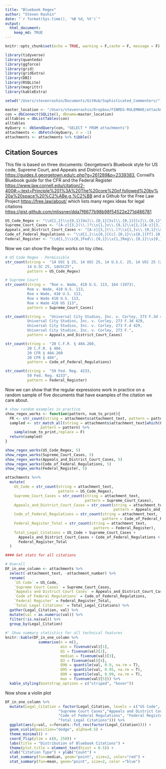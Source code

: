 ```yaml
---
title: "Bluebook Regex"
author: "Steven Rashin"
date: "`r format(Sys.time(), '%B %d, %Y')`"
output:
  html_document:
    keep_md: TRUE
---
```


```r
knitr::opts_chunk$set(echo = TRUE, warning = F,cache = F, message = F)

library(tidyverse)
library(quanteda)
library(ggforce)
library(grid)
library(gridExtra)
library(DBI)
library(RSQLite)
library(magrittr)
library(kableExtra)

setwd("/Users/stevenrashin/Documents/GitHub/Sophisticated_Commenters/")

master_location <- "/Users/stevenrashin/Dropbox/FINREG-RULEMAKE/attachments.sqlite"
con = dbConnect(SQLite(), dbname=master_location)
alltables = dbListTables(con)
alltables
myQuery <- dbSendQuery(con, "SELECT * FROM attachments")
attachments <- dbFetch(myQuery, n = -1)
attachments <- attachments %>% tibble()
```

## Citation Sources

This file is based on three documents: Georgetown's Bluebook style for US code, Supreme Court, and Appeals and District Courts <https://guides.ll.georgetown.edu/c.php?g=261289&p=2339383>, Cornell's Bluebook guide for the CFR and the Federal Register <https://www.law.cornell.edu/citation/2-400#:~:text=Principle%201%3A%20The%20core%20of,followed%20by%20a%20space%20%C2%ABe.g.%C2%BB> and a Github for the Free Law Project <https://free.law/about/> which lists many regex ideas for legal citations <https://gist.github.com/mlissner/dda7f6677b98b98f54522e271d486781>

```r
US_Code_Regex <- "\\d{1,2}\\s{0,1}[Uu]\\.{0,1}[Ss]\\.{0,1}[Cc]\\.{0,1}\\s{0,}\\§{0,1}\\s{0,}\\d{1,}(\\s{0,}\\(\\d{4}\\))?"
Supreme_Court_Cases <- "[A-z]{3,}(\\.)?\\s{1,}v\\.{0,1}\\s{1,}[A-z]{3,}(,)?\\s{1,}\\d{1,}\\s{1,}[Uu]\\.{0,1}\\s{0,}[Ss]\\.{0,1}"
Appeals_and_District_Court_Cases <- "[A-z]{3,}(\\.)?\\s{1,}v\\.{0,1}\\s{1,}[A-z]{3,}(,)?\\s{1,}\\d{1,}\\s{1,}[Ff]"
Code_of_Federal_Regulations <- "\\d{1,}\\s{0,}[Cc].{0,1}\\s{0,}[Ff].{0,1}\\s{0,}[Rr].{0,1}\\s{0,}\\§{0,1}\\s{0,}\\d{1,}" 
Federal_Register <- "\\d{1,}\\s{0,}Fed\\.{0,1}\\s{1,}Reg\\.{0,1}\\s{0,}\\d{1,}"
```

Now we can show the Regex works on toy cites.

```r
# US Code Regex - Permissible 
str_count(string =  "14 USC § 25, 14 USC 25, 14 U.S.C. 25, 14 USC 25 (2005), 
          14 U.SC 25, 14USC25", 
          pattern = US_Code_Regex)

# Supreme Court
str_count(string =  "Roe v. Wade, 410 U.S. 113, 164 (1973), 
          Roe v. Wade, 410 U.S. 113,
          Roe v Wade, 410 U.S. 113,
          Roe v Wade 410 U.S. 113,
          Roe v Wade 410 US 113",
          pattern = Supreme_Court_Cases)

str_count(string =  "Universal City Studios, Inc. v. Corley, 273 F.3d 429 (2d Cir. 2001),
          Universal City Studios, Inc. v. Corley, 273 F.3d 429,
          Universal City Studios, Inc. v. Corley, 273 F.d 429,
          Universal City Studios, Inc. v. Corley, 273 F.", 
          pattern = Appeals_and_District_Court_Cases)

str_count(string =  "20 C.F.R. § 404.260,
          20 C.F.R. § 404,
          20 CFR § 404.260
          20 CFR § 404", 
          pattern = Code_of_Federal_Regulations)

str_count(string =  "59 Fed. Reg. 4233,
          59 Fed. Reg. 4233", 
          pattern = Federal_Register)
```

Now we can show that the regular expressions work in practice on a random sample of five documents that have examples of the citation we care about.

```r
# show random examples in practice
show_regex_works <- function(pattern, num_to_print){
  FR <- str_count(string = attachments$attachment_text, pattern = pattern)
  sampled <- str_match_all(string = attachments$attachment_text[which(FR>0)], 
                pattern = pattern) %>%
    sample(num_to_print,replace = F)
  return(sampled)
}

show_regex_works(US_Code_Regex, 5)
show_regex_works(Supreme_Court_Cases, 5)
show_regex_works(Appeals_and_District_Court_Cases, 5)
show_regex_works(Code_of_Federal_Regulations, 5)
show_regex_works(Federal_Register, 5)
```

```r
attachments %<>%
  mutate(
    US_Code = str_count(string = attachment_text,
                        pattern = US_Code_Regex),
    Supreme_Court_Cases = str_count(string = attachment_text,
                                    pattern = Supreme_Court_Cases),
    Appeals_and_District_Court_Cases = str_count(string = attachment_text,
                                                 pattern = Appeals_and_District_Court_Cases),
    Code_of_Federal_Regulations = str_count(string = attachment_text,
                                            pattern = Code_of_Federal_Regulations),
    Federal_Register_Total = str_count(string = attachment_text, 
                                        pattern = Federal_Register),
    Total_Legal_Citations = US_Code + Supreme_Court_Cases + 
      Appeals_and_District_Court_Cases + Code_of_Federal_Regulations +
      Federal_Register_Total
  ) 

#### Get stats for all citations

# Overall
DF_in_one_column <- attachments %>%
  select(-attachment_text, -attachment_number) %>%
  rename(
    `US Code` = US_Code,
    `Supreme Court Cases` = Supreme_Court_Cases,
    `Appeals and District Court Cases` = Appeals_and_District_Court_Cases,
    `Code of Federal Regulations` = Code_of_Federal_Regulations,
    `Federal Register` = Federal_Register_Total,
    `Total Legal Citations` = Total_Legal_Citations) %>%
  gather(Legal_Citation, val) %>% 
  mutate(val = as.numeric(val)) %>%
  filter(!is.na(val)) %>%
  group_by(Legal_Citation)
  
#' Show summary statistics for all technical features
knitr::kable(DF_in_one_column %>%
               summarise(n = n(),
                         min = fivenum(val)[1],
                         Q1 = fivenum(val)[2],
                         median = fivenum(val)[3],
                         Q3 = fivenum(val)[4],
                         Q90 = quantile(val, 0.9, na.rm = T),
                         Q95 = quantile(val, 0.95, na.rm = T),
                         Q99 = quantile(val, 0.99, na.rm = T),
                         max = fivenum(val)[5])) %>%
  kable_styling(bootstrap_options = c("striped", "hover"))
```

Now show a violin plot 

```r
DF_in_one_column %>%
  mutate(Legal_Citation = factor(Legal_Citation, levels = c("US Code",
                        "Supreme Court Cases","Appeals and District Court Cases",
                        "Code of Federal Regulations", "Federal Register",
                        "Total Legal Citations"))) %>%
  ggplot(aes(y=val, x=forcats::fct_rev(factor(Legal_Citation)))) + 
  geom_violin(position="dodge", alpha=0.5) +
  theme_minimal() +
  coord_flip(ylim = c(0, 250)) +
  labs(title = "Distribution of Bluebook Citations") +
  theme(plot.title = element_text(hjust = 0.5)) +
  xlab("Citation Type") + ylab("Count") +
  stat_summary(fun=median, geom="point", size=2, color="red") +
  stat_summary(fun=mean, geom="point", size=2, color ="blue")
```

